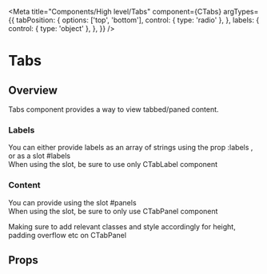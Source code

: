 

<Meta
  title="Components/High level/Tabs"
  component={CTabs}
  argTypes={{
    tabPosition: {
      options: ['top', 'bottom'],
      control: { type: 'radio' },
    },
    labels: {
      control: { type: 'object' },
    },
  }}
/>

<!--- Component documentation -->

# Tabs

<Canvas withSource="open">
  <Story story={stories.Overview} />
</Canvas>

## Overview

Tabs component provides a way to view tabbed/paned content.

### Labels

You can either provide labels as an array of strings using the prop :labels , or as a slot #labels  
When using the slot, be sure to use only CTabLabel component

### Content

You can provide using the slot #panels  
When using the slot, be sure to only use CTabPanel component

Making sure to add relevant classes and style accordingly for height, padding overflow etc on CTabPanel

## Props

<ArgsTable of={CTabs} />
